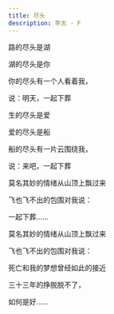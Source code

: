 ```yaml
---
title: 尽头
description: 李志 - F
---
```


路的尽头是湖

湖的尽头是你

你的尽头有一个人看着我，

说：明天，一起下葬

生的尽头是爱

爱的尽头是船

船的尽头有一片云围绕我，

说：来吧，一起下葬

莫名其妙的情绪从山顶上飘过来

飞也飞不出的包围对我说：

一起下葬……

莫名其妙的情绪从山顶上飘过来

飞也飞不出的包围对我说：

死亡和我的梦想曾经如此的接近

三十三年的挣脱脱不了，

如何是好……
